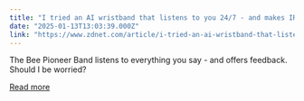 ```yaml
---
title: "I tried an AI wristband that listens to you 24/7 - and makes IRL conversations searchable"
date: "2025-01-13T13:03:39.000Z"
link: "https://www.zdnet.com/article/i-tried-an-ai-wristband-that-listens-to-you-247-and-makes-irl-conversations-searchable/"
---
```


The Bee Pioneer Band listens to everything you say - and offers feedback. Should I be worried?

[Read more](https://www.zdnet.com/article/i-tried-an-ai-wristband-that-listens-to-you-247-and-makes-irl-conversations-searchable/)
